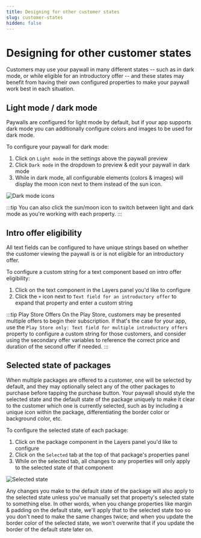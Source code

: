 ```yaml
---
title: Designing for other customer states
slug: customer-states
hidden: false
---
```


# Designing for other customer states

Customers may use your paywall in many different states -- such as in dark mode, or while eligible for an introductory offer -- and these states may benefit from having their own configured properties to make your paywall work best in each situation.

## Light mode / dark mode

Paywalls are configured for light mode by default, but if your app supports dark mode you can additionally configure colors and images to be used for dark mode.

To configure your paywall for dark mode:

1. Click on `Light mode` in the settings above the paywall preview
2. Click `Dark mode` in the dropdown to preview & edit your paywall in dark mode
3. While in dark mode, all configurable elements (colors & images) will display the moon icon next to them instead of the sun icon.

![Dark mode icons](/images/paywalls-dark-mode.png)

:::tip
You can also click the sun/moon icon to switch between light and dark mode as you're working with each property.
:::

## Intro offer eligibility

All text fields can be configured to have unique strings based on whether the customer viewing the paywall is or is not eligible for an introductory offer.

To configure a custom string for a text component based on intro offer eligibility:

1. Click on the text component in the Layers panel you'd like to configure
2. Click the `+` icon next to `Text field for an introductory offer` to expand that property and enter a custom string

:::tip Play Store Offers
On the Play Store, customers may be presented multiple offers to begin their subscription. If that's the case for your app, use the `Play Store only: Text field for multiple introductory offers` property to configure a custom string for those customers, and consider using the secondary offer variables to reference the correct price and duration of the second offer if needed.
:::

## Selected state of packages

When multiple packages are offered to a customer, one will be selected by default, and they may optionally select any of the other packages to purchase before tapping the purchase button. Your paywall should style the selected state and the default state of the package uniquely to make it clear to the customer which one is currently selected, such as by including a unique icon within the package, differentiating the border color or background color, etc.

To configure the selected state of each package:

1. Click on the package component in the Layers panel you'd like to configure
2. Click on the `Selected` tab at the top of that package's properties panel
3. While on the selected tab, all changes to any properties will only apply to the selected state of that component

![Selected state](/images/paywalls-selected-state.png)

Any changes you make to the default state of the package will also apply to the selected state unless you've manually set that property's selected state to something else. In other words, when you change properties like margin & padding on the default state, we'll apply that to the selected state too so you don't need to make the same changes twice; and when you update the border color of the selected state, we won't overwrite that if you update the border of the default state later on.
